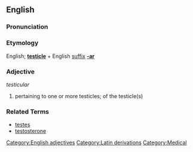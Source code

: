==English==

===Pronunciation===
{{IPA|/tɛsˈtɪkjələ/ ''or'' /tɛsˈtɪkjəlɚ/}}

===Etymology===
English; '''[[testicle]]''' + English [[suffix]] '''[[-ar]]'''

===Adjective===
''testicular''

# pertaining to one or more testicles; of the testicle(s)

===Related Terms===
* [[testes]]
* [[testosterone]]

[[Category:English adjectives]]
[[Category:Latin derivations]]
[[Category:Medical]]